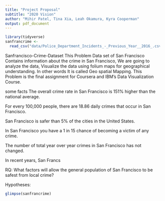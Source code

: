 ```yaml
---
title: "Project Proposal"
subtitle: "2020 Vision"
author: "Mihir Patel, Tina Xia, Leah Okamura, Kyra Cooperman"
output: pdf_document
---
```


```r
library(tidyverse)
sanfrancrime <- 
  read_csv("data/Police_Department_Incidents_-_Previous_Year__2016_.csv")
```

Sanfrancisco-Crime-Dataset
This Problem Data set of San Francisco Contains information about the crime in San Francisco, We are going to analyze the data, Visualize the data using folium maps for geographical understanding. In other words It is called Geo spatial Mapping. This Problem is the final assignment for Coursera and IBM's Data Visualization Course.

some facts
The overall crime rate in San Francisco is 151% higher than the national average.

For every 100,000 people, there are 18.86 daily crimes that occur in San Francisco.

San Francisco is safer than 5% of the cities in the United States.

In San Francisco you have a 1 in 15 chance of becoming a victim of any crime.

The number of total year over year crimes in San Francisco has not changed.



In recent years, San Francs


RQ: What factors will allow the general population of San Francisco to be 
safest from local crime?

Hypotheses: 

```r
glimpse(sanfrancrime)
```

